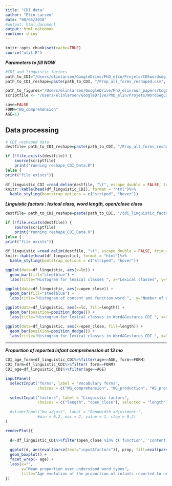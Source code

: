 ```yaml
---
title: "CDI data"
author: "Elin Larsen"
date: "08/05/2018"
#output: html_document 
output: html_notebook 
runtime: shiny
---
```


```r
knitr::opts_chunk$set(cache=TRUE)
source("util.R")
```

***Parameters to fill NOW***
```r
#CDI and linguistic factors
path_to_CDI="/Users/elinlarsen/GoogleDrive/PhD_elin/Projets/CDSwordseg_Pipeline/CDI/english/"
path_to_CDI_reshape=paste(path_to_CDI, "/Prop_all_forms_reshaped.csv", sep="")

path_to_figures="/Users/elinlarsen/GoogleDrive/PhD_elin/our_papers/CogSci2018/figures/mai2018/"
scriptfile <- "/Users/elinlarsen/GoogleDrive/PhD_elin/Projets/WordSegComprehension/wordsegcomp/CDI/reshape_CDI_Data.R"

save=FALSE
FORM="WG_comprehension"
AGE=13
```

## Data processing

```r
# CDI reshaped data
destfile= path_to_CDI_reshape=paste(path_to_CDI, "/Prop_all_forms_reshaped.csv", sep="")

if (!file.exists(destfile)) {
    source(scriptfile)
    print("running reshape_CDI_Data.R")
}else {
print("file exists")}
 
df_linguistic_CDI =read_delim(destfile, "\t", escape_double = FALSE, trim_ws = TRUE)
knitr::kable(head(df_linguistic_CDI), format = "html")%>%
  kable_styling(bootstrap_options = c("striped", "hover"))
```

***Linguistic factors : lexical class, word length, open/close class***
```r
destfile= path_to_CDI_reshape=paste(path_to_CDI, "/cdi_linguistic_factors.csv", sep="")

if (!file.exists(destfile)) {
    source(scriptfile)
    print("running reshape_CDI_Data.R")
}else {
print("file exists")}
 
df_linguistic =read_delim(destfile, "\t", escape_double = FALSE, trim_ws = TRUE)
knitr::kable(head(df_linguistic), format = "html")%>%
  kable_styling(bootstrap_options = c("striped", "hover"))
```


```r
ggplot(data=df_linguistic, aes(x=lc)) + 
  geom_bar(fill="steelblue") +
  labs(title="Histogram for lexical classes ", x="Lexical classes", y="Number of words")
```


```r
ggplot(data=df_linguistic, aes(x=open_close)) + 
  geom_bar(fill="steelblue") +
  labs(title="Histogram of content and function word ",  y="Number of words")
```


```r
ggplot(data=df_linguistic, aes(x=lc, fill=length)) + 
  geom_bar(position=position_dodge()) +
  labs(title="Histogram for lexical classes in Word&Gestures CDI ", x="Lexical classes", y="Number of words")
```


```r
ggplot(data=df_linguistic, aes(x=open_close, fill=length)) + 
  geom_bar(position=position_dodge()) +
  labs(title="Histogram for lexical classes in Word&Gestures CDI ", x="Lexical classes", y="Number of words")
```


-----

***Proportion of reported infant comprehension at 13 mo***
```r
CDI_age_form=df_linguistic_CDI%>%filter(age==AGE, form==FORM)
CDI_form=df_linguistic_CDI%>%filter( form==FORM)
CDI_age=df_linguistic_CDI%>%filter(age==AGE)

```


```r
inputPanel(
  selectInput("forms", label = "Vocabulary forms",
              choices = c("WG_comprehension", "WG_production", "WS_production"), selected = "WG_comprehension"),
  
  selectInput("factors", label = "Linguistic factors",
              choices = c("length", "open_close"), selected = "length")
  
  #sliderInput("bw_adjust", label = "Bandwidth adjustment:",
              #min = 0.2, max = 2, value = 1, step = 0.2)
)

renderPlot({
  
  d<-df_linguistic_CDI%>%filter(open_close %in% c('function', 'content'), form==input$forms)
  
  ggplot(d, aes(eval(parse(text="input$factors")), prop, fill=eval(parse(text="input$factors"))))+
  geom_boxplot() + 
  facet_wrap(~ age) +
  labs(x="",
       y="Mean proportion over understood word types",
       title="Age evolution of the proportion of infants reported to understand/produce words")
})
```

